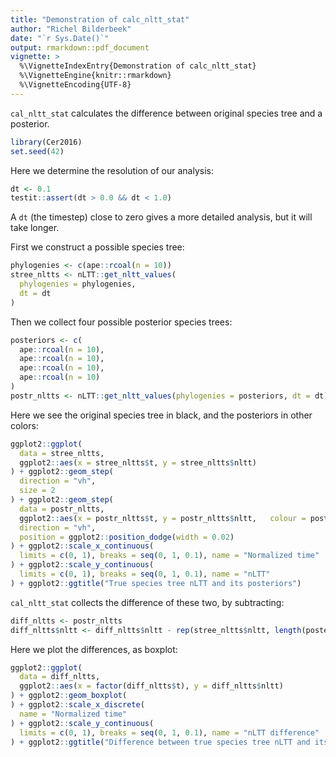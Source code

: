```yaml
---
title: "Demonstration of calc_nltt_stat"
author: "Richel Bilderbeek"
date: "`r Sys.Date()`"
output: rmarkdown::pdf_document
vignette: >
  %\VignetteIndexEntry{Demonstration of calc_nltt_stat}
  %\VignetteEngine{knitr::rmarkdown}
  %\VignetteEncoding{UTF-8}
---
```


`cal_nltt_stat` calculates the difference between original species tree and a posterior.

```r
library(Cer2016)
set.seed(42)
```

Here we determine the resolution of our analysis:

```r
dt <- 0.1
testit::assert(dt > 0.0 && dt < 1.0)
```

A `dt` (the timestep) close to zero gives a more detailed analysis, but it will take longer.

First we construct a possible species tree:

```r
phylogenies <- c(ape::rcoal(n = 10))
stree_nltts <- nLTT::get_nltt_values(
  phylogenies = phylogenies, 
  dt = dt
)
```

Then we collect four possible posterior species trees:

```r
posteriors <- c(
  ape::rcoal(n = 10), 
  ape::rcoal(n = 10), 
  ape::rcoal(n = 10), 
  ape::rcoal(n = 10)
)
postr_nltts <- nLTT::get_nltt_values(phylogenies = posteriors, dt = dt)
```

Here we see the original species tree in black, and
the posteriors in other colors:

```r
ggplot2::ggplot(
  data = stree_nltts,
  ggplot2::aes(x = stree_nltts$t, y = stree_nltts$nltt)
) + ggplot2::geom_step(
  direction = "vh",
  size = 2
) + ggplot2::geom_step(
  data = postr_nltts,
  ggplot2::aes(x = postr_nltts$t, y = postr_nltts$nltt,   colour = postr_nltts$id),
  direction = "vh",
  position = ggplot2::position_dodge(width = 0.02)
) + ggplot2::scale_x_continuous(
  limits = c(0, 1), breaks = seq(0, 1, 0.1), name = "Normalized time"
) + ggplot2::scale_y_continuous(
  limits = c(0, 1), breaks = seq(0, 1, 0.1), name = "nLTT"
) + ggplot2::ggtitle("True species tree nLTT and its posteriors")
```

`cal_nltt_stat` collects the difference of these two, by subtracting:

```r
diff_nltts <- postr_nltts
diff_nltts$nltt <- diff_nltts$nltt - rep(stree_nltts$nltt, length(posteriors))
```

Here we plot the differences, as boxplot:

```r
ggplot2::ggplot(
  data = diff_nltts,
  ggplot2::aes(x = factor(diff_nltts$t), y = diff_nltts$nltt)
) + ggplot2::geom_boxplot(
) + ggplot2::scale_x_discrete(
  name = "Normalized time"
) + ggplot2::scale_y_continuous(
  limits = c(0, 1), breaks = seq(0, 1, 0.1), name = "nLTT difference"
) + ggplot2::ggtitle("Difference between true species tree nLTT and its posteriors")
```
